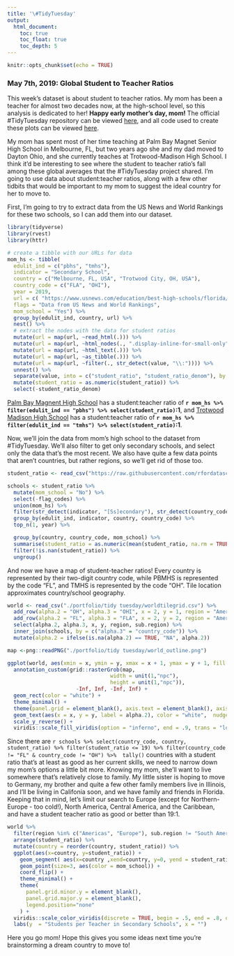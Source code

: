 ```yaml
---
title: '\#TidyTuesday'
output:
  html_document: 
    toc: true
    toc_float: true
    toc_depth: 5
---
```


```r
knitr::opts_chunk$set(echo = TRUE)
```

### May 7th, 2019: Global Student to Teacher Ratios 
This week's dataset is about student to teacher ratios. My mom has been a teacher for almost two decades now, at the high-school level, so this analysis is dedicated to her! **Happy early mother's day, mom!** The official #TidyTuesday repository can be viewed [here](https://github.com/rfordatascience/tidytuesday/tree/master/data/2019/2019-05-07), and all code used to create these plots can be viewed [here](tidytues_05_09_19.html). 

My mom has spent most of her time teaching at Palm Bay Magnet Senior High School in Melbourne, FL, but two years ago she and my dad moved to Dayton Ohio, and she currently teaches at Trotwood-Madison High School. I think it'd be interesting to see where the student to teacher ratio's fall among these global averages that the #TidyTuesday project shared. I'm going to use data about student:teacher ratios, along with a few other tidbits that would be important to my mom to suggest the ideal country for her to move to.

First, I'm going to try to extract data from the US News and World Rankings for these two schools, so I can add them into our dataset. 

```r
library(tidyverse)
library(rvest)
library(httr)
```


```r
# create a tibble with our URLs for data
mom_hs <- tibble(
  edulit_ind = c("pbhs", "tmhs"), 
  indicator = "Secondary School", 
  country = c("Melbourne, FL, USA", "Trotwood City, OH, USA"),
  country_code = c("FLA", "OHI"),
  year = 2019, 
  url = c( "https://www.usnews.com/education/best-high-schools/florida/districts/brevard-public-schools/palm-bay-magnet-senior-high-school-4695", "https://www.usnews.com/education/best-high-schools/ohio/districts/trotwood-madison-city/trotwood-madison-high-school-15643"), 
  flags = "Data from US News and World Rankings", 
  mom_school = "Yes") %>% 
  group_by(edulit_ind, country, url) %>% 
  nest() %>% 
  # extract the nodes with the data for student ratios
  mutate(url = map(url, ~read_html(.))) %>% 
  mutate(url = map(url, ~html_nodes(., ".display-inline-for-small-only"))) %>% 
  mutate(url = map(url, ~html_text(.))) %>% 
  mutate(url = map(url, ~as_tibble(.))) %>% 
  mutate(url = map(url, ~filter(., str_detect(value, "\\:")))) %>% 
  unnest() %>% 
  separate(value, into = c("student_ratio", "student_ratio_denom"), by = "\\:") %>% 
  mutate(student_ratio = as.numeric(student_ratio)) %>% 
  select(-student_ratio_denom)
```

[Palm Bay Magnent High School](https://www.usnews.com/education/best-high-schools/florida/districts/brevard-public-schools/palm-bay-magnet-senior-high-school-4695) has a student:teacher ratio of **`r mom_hs %>% filter(edulit_ind == "pbhs") %>% select(student_ratio)`:1**, and [Trotwood Madison High School](https://www.usnews.com/education/best-high-schools/ohio/districts/trotwood-madison-city/trotwood-madison-high-school-15643) has a student:teacher ratio of **`r mom_hs %>% filter(edulit_ind == "tmhs") %>% select(student_ratio)`:1**. 

Now, we'll join the data from mom's high school to the dataset from #TidyTuesday. We'll also filter to get only secondary schools, and select only the data that's the most recent. We also have quite a few data points that aren't countries, but rather regions, so we'll get rid of those too. 

```r
student_ratio <- read_csv("https://raw.githubusercontent.com/rfordatascience/tidytuesday/master/data/2019/2019-05-07/student_teacher_ratio.csv")

schools <- student_ratio %>% 
  mutate(mom_school = "No") %>% 
  select(-flag_codes) %>% 
  union(mom_hs) %>% 
  filter(str_detect(indicator, "[Ss]econdary"), str_detect(country_code, "[A-Za-z][A-Za-z][A-Za-z]") == TRUE) %>% 
  group_by(edulit_ind, indicator, country, country_code) %>% 
  top_n(1, year) %>% 

  group_by(country, country_code, mom_school) %>% 
  summarise(student_ratio = as.numeric(mean(student_ratio, na.rm = TRUE)), student_ratio = round(student_ratio, 1)) %>% 
  filter(!is.nan(student_ratio)) %>% 
  ungroup()
```

And now we have a map of student-teacher ratios! Every country is represented by their two-digit country code, while PBMHS is represented by the code "FL", and TMHS is represented by the code "OH". Tile location approximates country/school geography. 

```r
world <- read_csv("./portfolio/tidy tuesday/worldtilegrid.csv") %>% 
  add_row(alpha.2 = "OH", alpha.3 = "OHI", x = 2, y = 1, region = "Americas", sub.region = "Northern America") %>% 
  add_row(alpha.2 = "FL", alpha.3 = "FLA", x = 2, y = 2, region = "Americas", sub.region = "Northwen America") %>% 
  select(alpha.2, alpha.3, x, y, region, sub.region) %>% 
  inner_join(schools, by = c("alpha.3" = "country_code")) %>% 
  mutate(alpha.2 = ifelse(is.na(alpha.2) == TRUE, "NA", alpha.2))

map <-png::readPNG("./portfolio/tidy tuesday/world_outline.png")

ggplot(world, aes(xmin = x, ymin = y, xmax = x + 1, ymax = y + 1, fill = student_ratio)) +
  annotation_custom(grid::rasterGrob(map, 
                                 width = unit(1,"npc"), 
                                 height = unit(1,"npc")), 
                      -Inf, Inf, -Inf, Inf) +
  geom_rect(color = "white") +
  theme_minimal() +
  theme(panel.grid = element_blank(), axis.text = element_blank(), axis.title = element_blank(), legend.position = "bottom") +
  geom_text(aes(x = x, y = y, label = alpha.2), color = "white",  nudge_x = 0.5, nudge_y = -0.5, size = 3) +
  scale_y_reverse() + 
  viridis::scale_fill_viridis(option = "inferno", end = .9, trans = "log", name = "Student to Teacher Ratio", breaks = c(6, 17, 40, 90), labels = c("6:1", "17:1", "40:1", "90:1"), direction = -1)
```

Since there are `r schools %>% select(country_code, country, student_ratio) %>% filter(student_ratio <= 19) %>% filter(country_code != "FL" & country_code != "OH") %>%  tally()` countries with a student ratio that's at least as good as her current skills, we need to narrow down my mom's options a little bit more. Knowing my mom, she'll want to live somewhere that's relatively close to family. My little sister is hoping to move to Germany, my brother and quite a few other family members live in Illinois, and I'll be living in Califonia soon, and we have family and friends in Florida. Keeping that in mind, let's limit our search to Europe (except for Northern-Europe - too cold!), North America, Central America, and the Caribbean, and have a student teacher ratio as good or better than 19:1. 

```r
world %>% 
  filter(region %in% c("Americas", "Europe"), sub.region != "South America", sub.region != "Northern Europe", student_ratio <= 19) %>% 
  arrange(student_ratio) %>% 
  mutate(country = reorder(country, student_ratio)) %>% 
  ggplot(aes(x=country, y=student_ratio)) +
    geom_segment( aes(x=country ,xend=country, y=0, yend = student_ratio), color="grey") +
    geom_point(size=3, aes(color = mom_school)) +
    coord_flip() +
    theme_minimal() + 
    theme(
      panel.grid.minor.y = element_blank(),
      panel.grid.major.y = element_blank(),
      legend.position="none"
    ) + 
  viridis::scale_color_viridis(discrete = TRUE, begin = .5, end = .8, option = "inferno") +
  labs(y  = "Students per Teacher in Secondary Schools", x = "")
```

Here you go mom! Hope this gives you some ideas next time you're brainstorming a dream country to move to!
